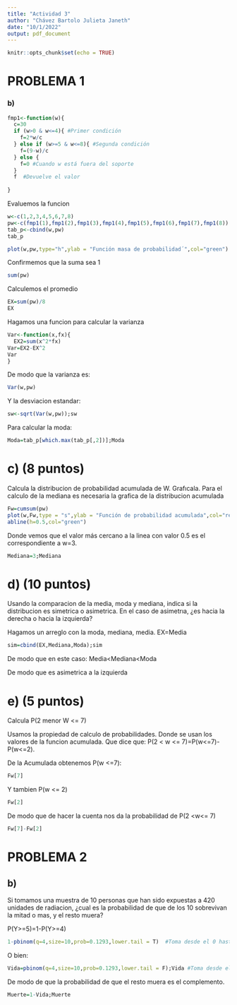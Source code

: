 ```yaml
---
title: "Actividad 3"
author: "Chávez Bartolo Julieta Janeth"
date: "10/1/2022"
output: pdf_document
---
```


```r
knitr::opts_chunk$set(echo = TRUE)
```

# PROBLEMA 1
### b)
```r
fmp1<-function(w){
  c=30
  if (w>0 & w<=4){ #Primer condición
    f=2*w/c
  } else if (w>=5 & w<=8){ #Segunda condición
    f=(9-w)/c
  } else {
    f=0 #Cuando w está fuera del soporte
  }
  f  #Devuelve el valor
  
}
```


Evaluemos la funcion

```r
w<-c(1,2,3,4,5,6,7,8)
pw<-c(fmp1(1),fmp1(2),fmp1(3),fmp1(4),fmp1(5),fmp1(6),fmp1(7),fmp1(8))
tab_p<-cbind(w,pw)
tab_p
```
```r
plot(w,pw,type="h",ylab = "Función masa de probabilidad´",col="green")
```

Confirmemos que la suma sea 1

```r
sum(pw)
```
Calculemos el promedio
```r
EX=sum(pw)/8
EX
```

Hagamos una funcion para calcular la varianza

```r
Var<-function(x,fx){
  EX2=sum(x^2*fx)
Var=EX2-EX^2
Var
}

```

De modo que la varianza es:
```r
Var(w,pw)
```

Y la desviacion estandar:


```r
sw<-sqrt(Var(w,pw));sw
```



Para calcular la moda:



```r
Moda=tab_p[which.max(tab_p[,2])];Moda
```
# c) (8 puntos)
Calcula la distribucion de probabilidad acumulada de W. Grafıcala.
Para el calculo de la mediana es necesaria la grafica de la distribucion acumulada

```r
Fw=cumsum(pw)
plot(w,Fw,type = "s",ylab = "Función de probabilidad acumulada",col="red")
abline(h=0.5,col="green")
```

Donde vemos que el valor más cercano a la linea con valor 0.5 es el correspondiente a w=3.

```r
Mediana=3;Mediana
```
# d) (10 puntos)
Usando la comparacion de la media, moda y mediana, indica si la distribucion
es simetrica o asimetrica. En el caso de asimetrıa, ¿es hacia la derecha o hacia la izquierda?

Hagamos un arreglo con la moda, mediana, media. EX=Media
```r
sim=cbind(EX,Mediana,Moda);sim
```
De modo que en este caso:
Media<Mediana<Moda

De modo que es asimetrica a la izquierda

# e) (5 puntos)
Calcula P(2 menor W <= 7)

Usamos la propiedad de calculo de probabilidades. Donde se usan los valores de la funcion acumulada. Que dice que:
 P(2  < w <= 7)=P(w<=7)-P(w<=2).
 
 De la Acumulada obtenemos P(w <=7):

```r
Fw[7]
```


Y tambien P(w <= 2)

```r
Fw[2]
```

De modo que de hacer la cuenta nos da la probabilidad de P(2 <w<= 7)
```r
Fw[7]-Fw[2]
```

# PROBLEMA 2

## b)
Si tomamos una muestra de 10 personas que han sido expuestas a 420 unidades de radiacion, ¿cual es la probabilidad de que de los 10 sobrevivan la mitad o mas, y el resto muera?


P(Y>=5)=1-P(Y>=4)
```r
1-pbinom(q=4,size=10,prob=0.1293,lower.tail = T)  #Toma desde el 0 hasta el 4
```
O bien:

```r
Vida=pbinom(q=4,size=10,prob=0.1293,lower.tail = F);Vida #Toma desde el 5 hasta la cola, 10
```
De modo de que la probabilidad de que el resto muera es el complemento.



```r
Muerte=1-Vida;Muerte
```


```r

```




```r

```


```r

```




```r

```


```r

```




```r

```


```r

```




```r

```


```r

```